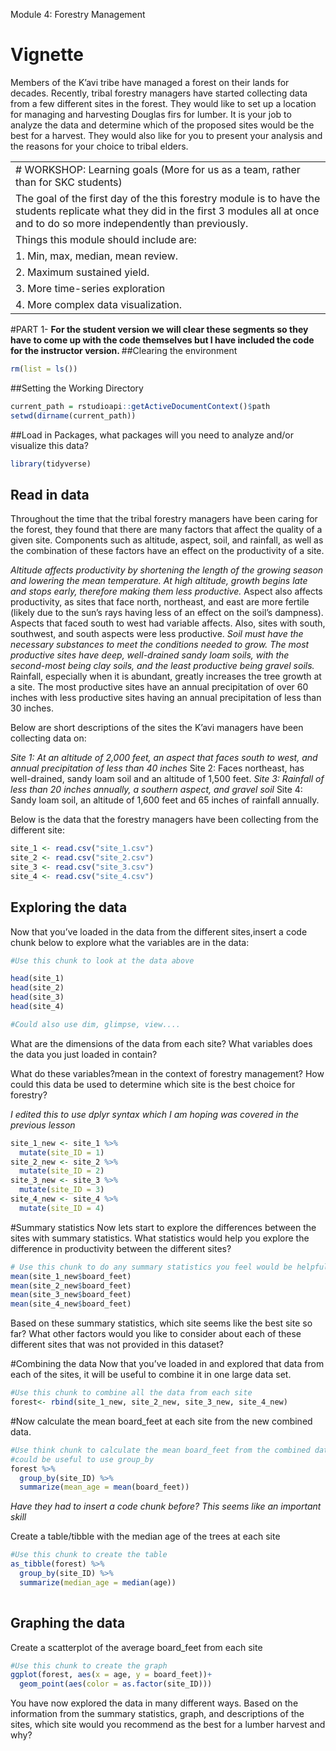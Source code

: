 Module 4: Forestry Management

# Vignette
Members of the K'avi tribe have managed a forest on their lands for decades. Recently, tribal forestry managers have started collecting data from a few different sites in the forest. They would like to set up a location for managing and harvesting Douglas firs for lumber. It is your job to analyze the data and determine which of the proposed sites would be the best for a harvest. They would also like for you to present your analysis and the reasons for your choice to tribal elders.

--------------------------------------------------------------------------------
# WORKSHOP: Learning goals (More for us as a team, rather than for SKC students)

The goal of the first day of the this forestry module is to have the students replicate what they did in the first 3 modules all at once and to do so more independently than previously. 

Things this module should include are: 

1. Min, max, median, mean review.  

2. Maximum sustained yield. 

3. More time-series exploration

4. More complex data visualization. 

--------------------------------------------------------------------------------
#PART 1-
**For the student version we will clear these segments so they have to come up with the code themselves but I have included the code for the instructor version. **
##Clearing the environment
```r
rm(list = ls())
```

##Setting the Working Directory
```r
current_path = rstudioapi::getActiveDocumentContext()$path
setwd(dirname(current_path))
```

##Load in Packages, what packages will you need to analyze and/or visualize this data?
```r
library(tidyverse)
```
## Read in data

Throughout the time that the tribal forestry managers have been caring for the forest, they found that there are many factors that affect the quality of a given site. Components such as altitude, aspect, soil, and rainfall, as well as the combination of these factors have an effect on the productivity of a site. 

  *Altitude affects productivity by shortening the length of the growing season and lowering the mean temperature. At high altitude, growth begins late and stops early, therefore making them less productive. 
  *Aspect also affects productivity, as sites that face north, northeast, and east are more fertile (likely due to the sun's rays having less of an effect on the soil's dampness). Aspects that faced south to west had variable affects. Also, sites with south, southwest, and south aspects were less productive.
  *Soil must have the necessary substances to meet the conditions needed to grow. The most productive sites have deep, well-drained sandy loam soils, with the second-most being clay soils, and the least productive being gravel soils.
  *Rainfall, especially when it is abundant, greatly increases the tree growth at a site. The most productive sites have an annual precipitation of over 60 inches with less productive sites having an annual precipitation of less than 30 inches. 

Below are short descriptions of the sites the K'avi managers have been collecting data on:
  
  *Site 1: At an altitude of 2,000 feet, an aspect that faces south to west, and annual precipitation of less than 40 inches
  *Site 2: Faces northeast, has well-drained, sandy loam soil and an altitude of 1,500 feet.
  *Site 3: Rainfall of less than 20 inches annually, a southern aspect, and gravel soil
  *Site 4: Sandy loam soil, an altitude of 1,600 feet and 65 inches of rainfall annually.

Below is the data that the forestry managers have been collecting from the different site:
```r
site_1 <- read.csv("site_1.csv")
site_2 <- read.csv("site_2.csv")
site_3 <- read.csv("site_3.csv")
site_4 <- read.csv("site_4.csv")
```

## Exploring the data

Now that you've loaded in the data from the different sites,insert a code chunk below to explore what the variables are in the data:

```r
#Use this chunk to look at the data above

head(site_1)
head(site_2)
head(site_3)
head(site_4)

#Could also use dim, glimpse, view....
```

What are the dimensions of the data from each site? What variables does the data you just loaded in contain? 


What do these variables?mean in the context of forestry management? How could this data be used to determine which site is the best choice for forestry? 

*I edited this to use dplyr syntax which I am hoping was covered in the previous lesson*
```r
site_1_new <- site_1 %>%
  mutate(site_ID = 1)
site_2_new <- site_2 %>%
  mutate(site_ID = 2)
site_3_new <- site_3 %>%
  mutate(site_ID = 3)
site_4_new <- site_4 %>%
  mutate(site_ID = 4)
```

#Summary statistics
Now lets start to explore the differences between the sites with summary statistics. What statistics would help you explore the difference in productivity between the different sites? 

```r
# Use this chunk to do any summary statistics you feel would be helpful. 
mean(site_1_new$board_feet)
mean(site_2_new$board_feet)
mean(site_3_new$board_feet)
mean(site_4_new$board_feet)

```

Based on these summary statistics, which site seems like the best site so far? What other factors would you like to consider about each of these different sites that was not provided in this dataset?

#Combining the data
Now that you've loaded in and explored that data from each of the sites, it will be useful to combine it in one large data set.

```r
#Use this chunk to combine all the data from each site
forest<- rbind(site_1_new, site_2_new, site_3_new, site_4_new)
```
 
#Now calculate the mean board_feet at each site from the new combined data.
```r
#Use think chunk to calculate the mean board_feet from the combined data, it 
#could be useful to use group_by
forest %>% 
  group_by(site_ID) %>% 
  summarize(mean_age = mean(board_feet))

```
 
*Have they had to insert a code chunk before? This seems like an important skill*

Create a table/tibble with the median age of the trees at each site
```r
#Use this chunk to create the table
as_tibble(forest) %>% 
  group_by(site_ID) %>% 
  summarize(median_age = median(age))
  
```

## Graphing the data
Create a scatterplot of the average board_feet from each site
```r
#Use this chunk to create the graph
ggplot(forest, aes(x = age, y = board_feet))+
  geom_point(aes(color = as.factor(site_ID)))
```
You have now explored the data in many different ways. Based on the information from the summary statistics, graph, and descriptions of the sites, which site would you recommend as the best for a lumber harvest and why?
